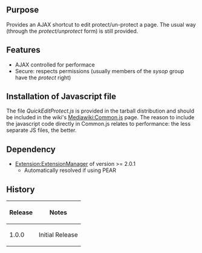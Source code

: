 {{Extension
|name        = QuickEditProtect
|status      = stable
|type1       = parser function
|author      = [[user:jldupont|Jean-Lou Dupont]]
|image       =
|version     = 1.0.0
|update      =
|mediawiki   = 1.11, 1.12 (probably works with earlier versions too)
|download    = [http://mediawiki.googlecode.com/svn/tags/QuickEditProtect/ SVN]
|readme      =
|changelog   = See SVN ($Id$)
|description = Provides secure inclusion of ''widgets''
|parameters  =
|rights      =
|example     =
}}
== Purpose==
Provides an AJAX shortcut to edit protect/un-protect a page. The usual way (through the ''protect/unprotect'' form) is still provided.

== Features ==
* AJAX controlled for performace
* Secure: respects permissions (usually members of the ''sysop'' group have the ''protect'' right) 

== Installation of Javascript file ==
The file ''QuickEditProtect.js'' is provided in the tarball distribution and should be included in the wiki's [[Mediawiki:Common.js]] page. The reason to include the javascript code directly in Common.js relates to performance: the less separate JS files, the better.

== Dependency ==
* [[Extension:ExtensionManager]] of version >= 2.0.1
** Automatically resolved if using PEAR

{{Pear|QuickEditProtect}}

== History ==
{|class='datatable'
! Release !! Notes
|-
| 1.0.0 || Initial Release
|}
